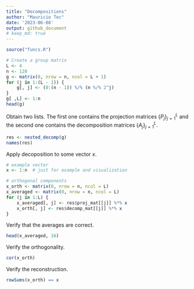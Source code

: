 ```yaml
---
title: "Decompositions"
author: "Mauricio Tec"
date: '2023-06-08'
output: github_document
# keep_md: true
---
```


```r
source("funcs.R")
```

```r
# Create a group matrix
L <- 4
n <- 128
g <- matrix(0, nrow = n, ncol = L + 1)
for (j in 1:(L - 1)) {
    g[, j] <- (0:(n - 1)) %/% (n %/% 2^j)
}
g[ ,L] <- 1:n
head(g)
```

Obtain two lists. The first one contains the projection matrices $\{P_j\}_{j=1}^L$ and the second one contains the decomposition matrices $\{A_j\}_{j=1}^L$.

```r
res <- nested_decomp(g)
names(res)
```

Apply decoposition to some vector $x$.

```r
# example vector
x <- 1:n  # just for example and visualization

# orthogonal components
x_orth <- matrix(0, nrow = n, ncol = L)
x_averaged <- matrix(0, nrow = n, ncol = L)
for (j in 1:L) {
    x_averaged[, j] <- res$proj_mat[[j]] %*% x
    x_orth[, j] <- res$decomp_mat[[j]] %*% x
}
```

Verify that the averages are correct.

```r
head(x_averaged, 16)
```


Verify the orthogonality.

```r
cor(x_orth)
```


Verify the reconstruction.

```r
rowSums(x_orth) == x
```
